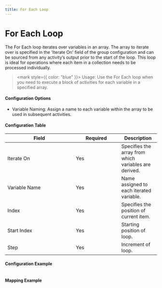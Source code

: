 ```yaml
---
title: For Each Loop
---
```


# For Each Loop

The For Each loop iterates over variables in an array. The array to iterate over is specified in the 'Iterate On' field of the group configuration and can be sourced from any activity’s output prior to the start of the loop. This loop is ideal for operations where each item in a collection needs to be processed individually.

> <mark style={{ color: "blue" }}>
>   Usage: Use the For Each loop when you need to execute a block of activities
>   for each variable in a specified array.
> </mark>

#### Configuration Options

- Variable Naming: Assign a name to each variable within the array to be used in subsequent activities.&#x20;

#### Configuration Table

<table>
  <thead>
    <tr>
      <th width="211">Field </th>
      <th width="135">Required </th>
      <th>Description </th>
    </tr>
  </thead>
  <tbody>
    <tr>
      <td>Iterate On</td>
      <td>Yes</td>
      <td>Specifies the array from which variables are derived.</td>
    </tr>
    <tr>
      <td>Variable Name</td>
      <td>Yes</td>
      <td>Name assigned to each iterated variable.</td>
    </tr>
    <tr>
      <td>Index</td>
      <td>Yes</td>
      <td>Specifies the position of current item.</td>
    </tr>
    <tr>
      <td>Start Index</td>
      <td>Yes</td>
      <td>Starting position of loop.</td>
    </tr>
    <tr>
      <td>Step</td>
      <td>Yes</td>
      <td>Increment of loop.</td>
    </tr>
  </tbody>
</table>

#### Configuration Example

<figure>
  <img src="/img/assets/image-(28).png" alt=""></img>
  <figcaption></figcaption>
</figure>

#### Mapping Example

<figure>
  <img src="/img/assets/image-(29).png" alt=""></img>
  <figcaption></figcaption>
</figure>
